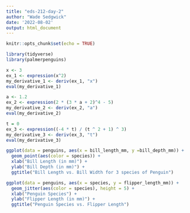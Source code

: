 ```yaml
---
title: "eds-212-day-2"
author: "Wade Sedgwick"
date: '2022-08-02'
output: html_document
---
```


```r
knitr::opts_chunk$set(echo = TRUE)
```

```r

library(tidyverse)
library(palmerpenguins)


```


```r
x <- 3
ex_1 <- expression(x^2)
my_derivative_1 <- deriv(ex_1, "x")
eval(my_derivative_1)
```


```r
a <- 1.2
ex_2 <- expression(2 * (3 * a + 2)^4 - 5)
my_derivative_2 <- deriv(ex_2, "a")
eval(my_derivative_2)
```


```r
t = 0
ex_3 <- expression((-4 * t) / (t ^ 2 + 1) ^ 3)
my_derivative_3 <- deriv(ex_3, "t")
eval(my_derivative_3)
```

```r

ggplot(data = penguins, aes(x = bill_length_mm, y =bill_depth_mm)) +
  geom_point(aes(color = species)) +
  xlab("Bill Length (in mm)") +
  ylab("Bill Depth (in mm)") +
  ggtitle("Bill Length vs. Bill Width for 3 species of Penguin")
```

```r

ggplot(data = penguins, aes(x = species, y = flipper_length_mm)) +
  geom_jitter(aes(color = species), height = 5) +
  xlab("Penguin Species") +
  ylab("Flipper Length (in mm)") +
  ggtitle("Penguin Species vs. Flipper Length")

```




